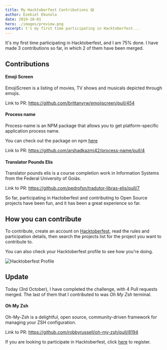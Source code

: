 ```yaml
---
title: My Hacktoberfest Contributions 😅
author: Ezekiel Ekunola
date: 2019-10-01
hero: ./images/preview.png
excerpt: t's my first time participating in Hacktoberfest...
---
```


It's my first time participating in Hacktoberfest, and I am 75% done. I have made 3 contributions so far, in which 2 of them have been merged.

## Contributions

#### Emoji Screen
EmojiScreen is a listing of movies, TV shows and musicals depicted through emojis.

 Link to PR: https://github.com/brittanyrw/emojiscreen/pull/454


#### Process name
Process-name is an NPM package that allows you to get platform-specific application process name.
 

You can check out the package on npm [here](https://www.npmjs.com/package/process-name)

Link to PR: https://github.com/arshadkazmi42/process-name/pull/4


#### Translator Pounds Elis
Translator pounds elis is a course completion work in Information Systems from the Federal University of Goiás.

Link to PR: https://github.com/pedrofsn/tradutor-libras-elis/pull/7 

So far, participating in Hactoberfest and contributing to Open Source projects have been fun, and it has been a great experience so far.
 
## How you can contribute
To contribute, create an account on [Hacktoberfest](https://hacktoberfest.digitalocean.com), read the rules and participation details, then search the projects list for the project you want to contribute to.

You can also check your Hacktoberfest profile to see how you're doing.


![Hacktoberfest Profile](./images/hacktoberfest-profile.png)

## **Update**
Today (3rd October), I have completed the challenge, with 4 Pull requests merged. The last of them that I contributed to was *Oh My Zsh* terminal.

#### Oh My Zsh
Oh-My-Zsh is a delightful, open source, community-driven framework for managing your ZSH configuration.

Link to PR: https://github.com/robbyrussell/oh-my-zsh/pull/8194 

If you are looking to participate in Hacktoberfest, click [here](https://hacktoberfest.digitalocean.com) to register.
